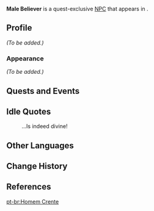 {{Meta
<!-- Remove this template after adding the missing info -->
|missing_NPC_profile  = yes
}}
{{Character Infobox
|image            = NPC Male Believer.png
|type             = Quest NPC
|region           = Liyue
|location         = Liyue
|voiceEN          = [https://www.alanleevo.com/ Alan Lee]<ref>Twitter: [https://twitter.com/AlanLeeVO/status/1359721847361732608 EN VA Self Announcement]</ref>
}}
'''Male Believer''' is a quest-exclusive [[NPC]] that appears in {{Quest|Butterfly's Dream}}.
<!--
==Location==
<gallery>
NPC Location Male Believer.png|Male Believer's location
NPC Location Male Believer Context.png|Additional context
</gallery>
-->
==Profile==
''(To be added.)''

===Appearance===
''(To be added.)''

==Quests and Events==
{{Quests and Events}}

==Idle Quotes==
{{Dialogue Start}}
: {{DIcon|Idle}} ...Is indeed divine!
{{Dialogue End}}

==Other Languages==
{{Other Languages
|default_hidden = 1
|en      = Male Believer
|zhs     = 男性信众
|zhs_rm  = Nánxìng Xìnzhòng
|zht     = 男性信眾
|zht_rm  = Nánxìng Xìnzhòng
|ja      = 男性信者
|ja_rm   = Dansei Shinja
|ko      = 남성 신도
|es      = Hombre creyente
|fr      = Fidèle
|ru      = Верующий мужчина
|th      = ผู้ศรัทธาชาย
|th_rm   = Phu Sattha Chai
|vi      = Tín Đồ Nam
|de      = Anbeter
|id      = Pria Beriman
|pt      = Homem Crente
|tr      = İnançlı Adam
|it      = Credente
}}

==Change History==
{{Change History|1.3}}

==References==
{{Reflist}}

[[pt-br:Homem Crente]]